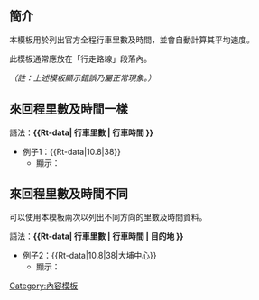 ==簡介==
本模板用於列出官方全程行車里數及時間，並會自動計算其平均速度。

此模板通常應放在「行走路線」段落內。

''（註：上述模板顯示錯誤乃屬正常現象。）''

==來回程里數及時間一樣==
語法：'''<nowiki>{{Rt-data| 行車里數 | 行車時間 }}</nowiki>'''

*例子1：<nowiki>{{Rt-data|10.8|38}}</nowiki>
**顯示：{{Rt-data|10.8|38}}

==來回程里數及時間不同==
可以使用本模板兩次以列出不同方向的里數及時間資料。

語法：'''<nowiki>{{Rt-data| 行車里數 | 行車時間 | 目的地 }}</nowiki>'''
*例子2：<nowiki>{{Rt-data|10.8|38|大埔中心}}</nowiki>
**顯示：{{Rt-data|10.8|38|大埔中心}}

[[Category:內容模板]]
